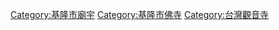 {{Commons_category}}

[[Category:基隆市廟宇|Category:基隆市廟宇]]
[[Category:基隆市佛寺|Category:基隆市佛寺]]
[[Category:台灣觀音寺|Category:台灣觀音寺]]